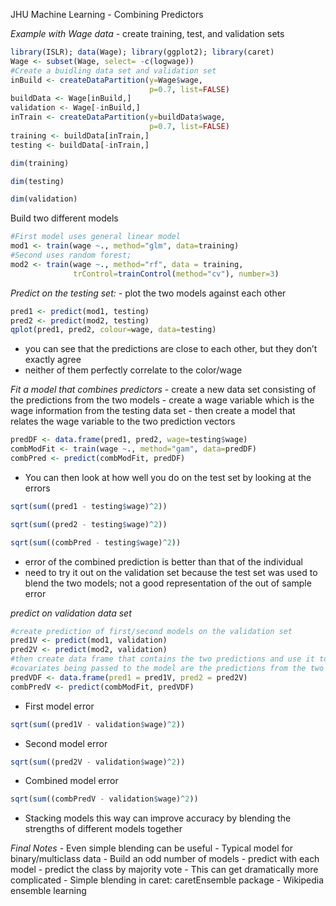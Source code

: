 JHU Machine Learning - Combining Predictors

*Example with Wage data*
- create training, test, and validation sets

```r
library(ISLR); data(Wage); library(ggplot2); library(caret)
Wage <- subset(Wage, select= -c(logwage))
#Create a buidling data set and validation set
inBuild <- createDataPartition(y=Wage$wage,
                               p=0.7, list=FALSE)
buildData <- Wage[inBuild,]
validation <- Wage[-inBuild,]
inTrain <- createDataPartition(y=buildData$wage,
                               p=0.7, list=FALSE)
training <- buildData[inTrain,]
testing <- buildData[-inTrain,]
```
```r
dim(training)
```
```r
dim(testing)
```
```r
dim(validation)
```

Build two different models

```r
#First model uses general linear model
mod1 <- train(wage ~., method="glm", data=training)
#Second uses random forest; 
mod2 <- train(wage ~., method="rf", data = training,
              trControl=trainControl(method="cv"), number=3)
```

*Predict on the testing set:*
- plot the two models against each other
```r
pred1 <- predict(mod1, testing)
pred2 <- predict(mod2, testing)
qplot(pred1, pred2, colour=wage, data=testing)
```
 - you can see that the predictions are close to each other, but they don't exactly agree
 - neither of them perfectly correlate to the color/wage 
 
 *Fit a model that combines predictors*
- create a new data set consisting of the predictions from the two models
- create a wage variable which is the wage information from the testing data set
- then create a model that relates the wage variable to the two prediction vectors
 
```r
predDF <- data.frame(pred1, pred2, wage=testing$wage)
combModFit <- train(wage ~., method="gam", data=predDF)
combPred <- predict(combModFit, predDF)
```

- You can then look at how well you do on the test set by looking at the errors

```r
sqrt(sum((pred1 - testing$wage)^2))
```
```r
sqrt(sum((pred2 - testing$wage)^2))
```
```r
sqrt(sum((combPred - testing$wage)^2))
```
- error of the combined prediction is better than that of the individual
- need to try it out on the validation set because the test set was used to blend the two models; not a good representation of the out of sample error

*predict on validation data set*
```r
#create prediction of first/second models on the validation set
pred1V <- predict(mod1, validation)
pred2V <- predict(mod2, validation)
#then create data frame that contains the two predictions and use it to predict the combined model on the predictions on the validation set
#covariates being passed to the model are the predictions from the two different models
predVDF <- data.frame(pred1 = pred1V, pred2 = pred2V)
combPredV <- predict(combModFit, predVDF)
```

- First model error 
```r
sqrt(sum((pred1V - validation$wage)^2))
```
- Second model error
```r
sqrt(sum((pred2V - validation$wage)^2))
```
- Combined model error
```r
sqrt(sum((combPredV - validation$wage)^2))
```

- Stacking models this way can improve accuracy by blending the strengths of different models together

*Final Notes*
- Even simple blending can be useful
- Typical model for binary/multiclass data
        - Build an odd number of models
        - predict with each model
        - predict the class by majority vote
- This can get dramatically more complicated
        - Simple blending in caret: caretEnsemble package
        - Wikipedia ensemble learning
